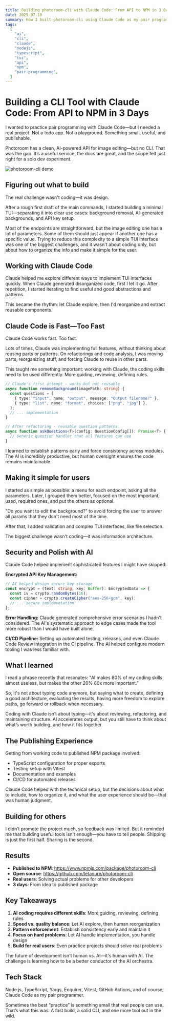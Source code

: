```yaml
---
title: Building photoroom-cli with Claude Code: From API to NPM in 3 Days
date: 2025-07-10
summary: How I built photoroom-cli using Claude Code as my pair programmer. Lessons about AI-assisted development, balancing speed with quality, and the art of guided coding.
tags:
  [
    "ai",
    "cli",
    "claude",
    "nodejs",
    "typescript",
    "tui",
    "api",
    "npm",
    "pair-programming",
  ]
---
```


# Building a CLI Tool with Claude Code: From API to NPM in 3 Days

I wanted to practice pair programming with Claude Code—but I needed a real project. Not a todo app. Not a playground. Something small, useful, and publishable.

Photoroom has a clean, AI-powered API for image editing—but no CLI. That was the gap. It’s a useful service, the docs are great, and the scope felt just right for a solo dev experiment.

![photoroom-cli demo](https://raw.githubusercontent.com/letanure/photoroom-cli/main/docs/demo.gif)

## Figuring out what to build

The real challenge wasn't coding—it was design.

After a rough first draft of the main commands, I started building a minimal TUI—separating it into clear use cases: background removal, AI-generated backgrounds, and API key setup.

Most of the endpoints are straightforward, but the image editing one has a lot of parameters. Some of them should just appear if another one has a specific value. Trying to reduce this complexity to a simple TUI interface was one of the biggest challenges, and it wasn't about coding only, but about how to organize the info and make it simple for the user.

## Working with Claude Code

Claude helped me explore different ways to implement TUI interfaces quickly. When Claude generated disorganized code, first I let it go. After repetition, I started iterating to find useful and good abstractions and patterns.

This became the rhythm: let Claude explore, then I'd reorganize and extract reusable components.

## Claude Code is Fast—Too Fast

Claude Code works fast. Too fast.

Lots of times, Claude was implementing full features, without thinking about reusing parts or patterns. On refactorings and code analysis, I was moving parts, reorganizing stuff, and forcing Claude to reuse in other parts.

This taught me something important: working with Claude, the coding skills need to be used differently. More guiding, reviewing, defining rules.

```typescript
// Claude's first attempt - works but not reusable
async function removeBackground(imagePath: string) {
  const questions = [
    { type: "input", name: "output", message: "Output filename?" },
    { type: "list", name: "format", choices: ["png", "jpg"] },
  ];
  // ... implementation
}

// After refactoring - reusable question patterns
async function askQuestions<T>(config: QuestionConfig[]): Promise<T> {
  // Generic question handler that all features can use
}
```

I learned to establish patterns early and force consistency across modules. The AI is incredibly productive, but human oversight ensures the code remains maintainable.

## Making it simple for users

I started as simple as possible: a menu for each endpoint, asking all the parameters. Later, I grouped them better, focused on the most important, used, required ones, and put the others as optional.

"Do you want to edit the background?" to avoid forcing the user to answer all params that they don't need most of the time.

After that, I added validation and complex TUI interfaces, like file selection.

The biggest challenge wasn't coding—it was information architecture.

## Security and Polish with AI

Claude Code helped implement sophisticated features I might have skipped:

**Encrypted API Key Management:**

```typescript
// AI helped design secure key storage
const encrypt = (text: string, key: Buffer): EncryptedData => {
  const iv = crypto.randomBytes(16);
  const cipher = crypto.createCipher("aes-256-gcm", key);
  // ... secure implementation
};
```

**Error Handling:**
Claude generated comprehensive error scenarios I hadn't considered. The AI's systematic approach to edge cases made the tool more robust than I would have built alone.

**CI/CD Pipeline:**
Setting up automated testing, releases, and even Claude Code Review integration in the CI pipeline. The AI helped configure modern tooling I was less familiar with.

## What I learned

I read a phrase recently that resonates: "AI makes 80% of my coding skills almost useless, but makes the other 20% 80x more important."

So, it's not about typing code anymore, but saying what to create, defining a good architecture, evaluating the results, having more freedom to explore paths, go forward or rollback when necessary.

Coding with Claude isn’t about typing—it's about reviewing, refactoring, and maintaining structure. AI accelerates output, but you still have to think about what’s worth building, and how it fits together.

## The Publishing Experience

Getting from working code to published NPM package involved:

- TypeScript configuration for proper exports
- Testing setup with Vitest
- Documentation and examples
- CI/CD for automated releases

Claude Code helped with the technical setup, but the decisions about what to include, how to organize it, and what the user experience should be—that was human judgment.

## Building for others

I didn’t promote the project much, so feedback was limited. But it reminded me that building useful tools isn’t enough—you have to tell people. Shipping is just the first half. Sharing is the second.

## Results

- **Published to NPM**: https://www.npmjs.com/package/photoroom-cli
- **Open source**: https://github.com/letanure/photoroom-cli
- **Real users**: Solving actual problems for other developers
- **3 days**: From idea to published package

## Key Takeaways

1. **AI coding requires different skills**: More guiding, reviewing, defining rules
2. **Speed vs. quality balance**: Let AI explore, then human reorganization
3. **Pattern enforcement**: Establish consistency early and maintain it
4. **Focus on hard problems**: Let AI handle implementation, you handle design
5. **Build for real users**: Even practice projects should solve real problems

The future of development isn't human vs. AI—it's human with AI. The challenge is learning how to be a better conductor of the AI orchestra.

## Tech Stack

Node.js, TypeScript, Yargs, Enquirer, Vitest, GitHub Actions, and of course, Claude Code as my pair programmer.

Sometimes the best “practice” is something small that real people can use. That’s what this was. A fast build, a solid CLI, and one more tool out in the wild.
